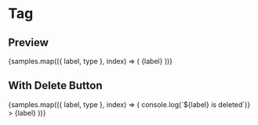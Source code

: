 
<Meta title="Components/Tag" components={Tag} />

# Tag

## Preview

<Canvas>
  <Story name="Preview">
    <div style={{ display: 'flex' }}>
      {samples.map(({ label, type }, index) => (
        <Tag style={{ marginRight: 8 }} key={index} type={type}>
          {label}
        </Tag>
      ))}
    </div>
  </Story>
</Canvas>

## With Delete Button

<Canvas>
  <Story name="With Delete Button">
    <div style={{ display: 'flex' }}>
      {samples.map(({ label, type }, index) => (
        <Tag
          style={{ marginRight: 8 }}
          key={index}
          type={type}
          onDelete={(label) => console.log(`${label} is deleted`)}
        >
          {label}
        </Tag>
      ))}
    </div>
  </Story>
</Canvas>
